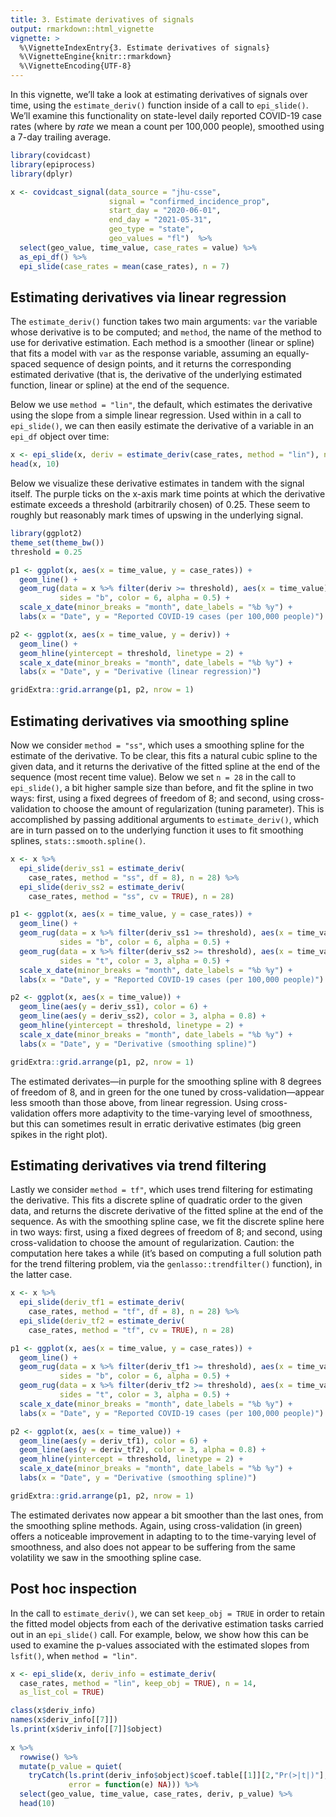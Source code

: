 ```yaml
---
title: 3. Estimate derivatives of signals
output: rmarkdown::html_vignette
vignette: >
  %\VignetteIndexEntry{3. Estimate derivatives of signals}
  %\VignetteEngine{knitr::rmarkdown}
  %\VignetteEncoding{UTF-8}
---
```


In this vignette, we'll take a look at estimating derivatives of signals over
time, using the `estimate_deriv()` function inside of a call to
`epi_slide()`. We'll examine this functionality on state-level daily reported
COVID-19 case rates (where by *rate* we mean a count per 100,000 people),
smoothed using a 7-day trailing average.

```r
library(covidcast)
library(epiprocess)
library(dplyr)

x <- covidcast_signal(data_source = "jhu-csse", 
                      signal = "confirmed_incidence_prop",
                      start_day = "2020-06-01", 
                      end_day = "2021-05-31",
                      geo_type = "state", 
                      geo_values = "fl")  %>%
  select(geo_value, time_value, case_rates = value) %>%
  as_epi_df() %>%
  epi_slide(case_rates = mean(case_rates), n = 7)
```

## Estimating derivatives via linear regression

The `estimate_deriv()` function takes two main arguments: `var` the variable
whose derivative is to be computed; and `method`, the name of the method to use
for derivative estimation. Each method is a smoother (linear or spline) that
fits a model with `var` as the response variable, assuming an equally-spaced
sequence of design points, and it returns the corresponding estimated derivative
(that is, the derivative of the underlying estimated function, linear or spline)
at the end of the sequence.

Below we use `method = "lin"`, the default, which estimates the derivative using
the slope from a simple linear regression. Used within in a call to
`epi_slide()`, we can then easily estimate the derivative of a variable in an
`epi_df` object over time:

```r
x <- epi_slide(x, deriv = estimate_deriv(case_rates, method = "lin"), n = 14)
head(x, 10)
```

Below we visualize these derivative estimates in tandem with the signal
itself. The purple ticks on the x-axis mark time points at which the derivative
estimate exceeds a threshold (arbitrarily chosen) of 0.25. These seem to roughly
but reasonably mark times of upswing in the underlying signal.  

```r
library(ggplot2)
theme_set(theme_bw())
threshold = 0.25

p1 <- ggplot(x, aes(x = time_value, y = case_rates)) + 
  geom_line() + 
  geom_rug(data = x %>% filter(deriv >= threshold), aes(x = time_value), 
           sides = "b", color = 6, alpha = 0.5) + 
  scale_x_date(minor_breaks = "month", date_labels = "%b %y") +
  labs(x = "Date", y = "Reported COVID-19 cases (per 100,000 people)") 

p2 <- ggplot(x, aes(x = time_value, y = deriv)) + 
  geom_line() + 
  geom_hline(yintercept = threshold, linetype = 2) +
  scale_x_date(minor_breaks = "month", date_labels = "%b %y") +
  labs(x = "Date", y = "Derivative (linear regression)") 

gridExtra::grid.arrange(p1, p2, nrow = 1)
```

## Estimating derivatives via smoothing spline

Now we consider `method = "ss"`, which uses a smoothing spline for the estimate
of the derivative. To be clear, this fits a natural cubic spline to the given
data, and it returns the derivative of the fitted spline at the end of the
sequence (most recent time value). Below we set `n = 28` in the call to
`epi_slide()`, a bit higher sample size than before, and fit the spline in two
ways: first, using a fixed degrees of freedom of 8; and second, using
cross-validation to choose the amount of regularization (tuning parameter). This
is accomplished by passing additional arguments to `estimate_deriv()`, which are
in turn passed on to the underlying function it uses to fit smoothing splines,
`stats::smooth.spline()`.

```r
x <- x %>%
  epi_slide(deriv_ss1 = estimate_deriv(
    case_rates, method = "ss", df = 8), n = 28) %>%
  epi_slide(deriv_ss2 = estimate_deriv(
    case_rates, method = "ss", cv = TRUE), n = 28)

p1 <- ggplot(x, aes(x = time_value, y = case_rates)) +
  geom_line() + 
  geom_rug(data = x %>% filter(deriv_ss1 >= threshold), aes(x = time_value), 
           sides = "b", color = 6, alpha = 0.5) + 
  geom_rug(data = x %>% filter(deriv_ss2 >= threshold), aes(x = time_value), 
           sides = "t", color = 3, alpha = 0.5) + 
  scale_x_date(minor_breaks = "month", date_labels = "%b %y") +
  labs(x = "Date", y = "Reported COVID-19 cases (per 100,000 people)") 

p2 <- ggplot(x, aes(x = time_value)) +
  geom_line(aes(y = deriv_ss1), color = 6) + 
  geom_line(aes(y = deriv_ss2), color = 3, alpha = 0.8) +
  geom_hline(yintercept = threshold, linetype = 2) +
  scale_x_date(minor_breaks = "month", date_labels = "%b %y") +
  labs(x = "Date", y = "Derivative (smoothing spline)") 

gridExtra::grid.arrange(p1, p2, nrow = 1)
```

The estimated derivates---in purple for the smoothing spline with 8 degrees of
freedom of 8, and in green for the one tuned by cross-validation---appear less
smooth than those above, from linear regression. Using cross-validation offers
more adaptivity to the time-varying level of smoothness, but this can sometimes
result in erratic derivative estimates (big green spikes in the right plot).

## Estimating derivatives via trend filtering 

Lastly we consider `method = tf"`, which uses trend filtering for estimating the
derivative. This fits a discrete spline of quadratic order to the given
data, and returns the discrete derivative of the fitted spline at the end of the 
sequence. As with the smoothing spline case, we fit the discrete spline here in
two ways: first, using a fixed degrees of freedom of 8; and second, using
cross-validation to choose the amount of regularization. Caution: the
computation here takes a while (it's based on computing a full solution path for
the trend filtering problem, via the `genlasso::trendfilter()` function), in the
latter case.

```r
x <- x %>%
  epi_slide(deriv_tf1 = estimate_deriv(
    case_rates, method = "tf", df = 8), n = 28) %>%
  epi_slide(deriv_tf2 = estimate_deriv(
    case_rates, method = "tf", cv = TRUE), n = 28)

p1 <- ggplot(x, aes(x = time_value, y = case_rates)) +
  geom_line() + 
  geom_rug(data = x %>% filter(deriv_tf1 >= threshold), aes(x = time_value), 
           sides = "b", color = 6, alpha = 0.5) + 
  geom_rug(data = x %>% filter(deriv_tf2 >= threshold), aes(x = time_value), 
           sides = "t", color = 3, alpha = 0.5) + 
  scale_x_date(minor_breaks = "month", date_labels = "%b %y") +
  labs(x = "Date", y = "Reported COVID-19 cases (per 100,000 people)") 

p2 <- ggplot(x, aes(x = time_value)) +
  geom_line(aes(y = deriv_tf1), color = 6) + 
  geom_line(aes(y = deriv_tf2), color = 3, alpha = 0.8) +
  geom_hline(yintercept = threshold, linetype = 2) +
  scale_x_date(minor_breaks = "month", date_labels = "%b %y") +
  labs(x = "Date", y = "Derivative (smoothing spline)") 

gridExtra::grid.arrange(p1, p2, nrow = 1)
```

The estimated derivates now appear a bit smoother than the last ones, from the 
smoothing spline methods. Again, using cross-validation (in green) offers a 
noticeable improvement in adapting to to the time-varying level of smoothness, 
and also does not appear to be suffering from the same volatility we saw in the
smoothing spline case.

## Post hoc inspection

In the call to `estimate_deriv()`, we can set `keep_obj = TRUE` in order to
retain the fitted model objects from each of the derivative estimation tasks
carried out in an `epi_slide()` call. For example, below, we show how this can
be used to examine the p-values associated with the estimated slopes from
`lsfit()`, when `method = "lin"`.

```r
x <- epi_slide(x, deriv_info = estimate_deriv(
  case_rates, method = "lin", keep_obj = TRUE), n = 14,
  as_list_col = TRUE)

class(x$deriv_info)
names(x$deriv_info[[7]])
ls.print(x$deriv_info[[7]]$object)
         
x %>%
  rowwise() %>%
  mutate(p_value = quiet(
    tryCatch(ls.print(deriv_info$object)$coef.table[[1]][2,"Pr(>|t|)"], 
             error = function(e) NA))) %>%
  select(geo_value, time_value, case_rates, deriv, p_value) %>%
  head(10)
```